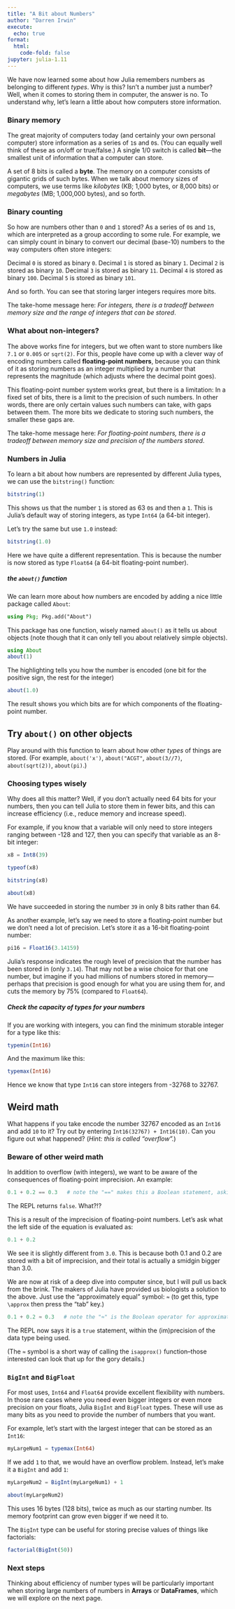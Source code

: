 ```yaml
---
title: "A Bit about Numbers"
author: "Darren Irwin"
execute:
  echo: true
format:
  html:
    code-fold: false
jupyter: julia-1.11
---
```


We have now learned some about how Julia remembers numbers as belonging to different _types_. Why is this? Isn't a number just a number? Well, when it comes to storing them in computer, the answer is no. To understand why, let's learn a little about how computers store information.

### Binary memory

The great majority of computers today (and certainly your own personal computer) store information as a series of `1`s and `0`s. (You can equally well think of these as on/off or true/false.) A single 1/0 switch is called **bit**---the smallest unit of information that a computer can store. 

A set of 8 bits is called a **byte**. The memory on a computer consists of gigantic grids of such bytes. When we talk about memory sizes of computers, we use terms like _kilobytes_ (KB; 1,000 bytes, or 8,000 bits) or _megabytes_ (MB; 1,000,000 bytes), and so forth.

### Binary counting

So how are numbers other than `0` and `1` stored? As a series of `0`s and `1`s, which are interpreted as a group according to some rule. For example, we can simply count in binary to convert our decimal (base-10) numbers to the way computers often store integers:

Decimal `0` is stored as binary `0`.
Decimal `1` is stored as binary `1`.
Decimal `2` is stored as binary `10`.
Decimal `3` is stored as binary `11`.
Decimal `4` is stored as binary `100`.
Decimal `5` is stored as binary `101`.

And so forth. You can see that storing larger integers requires more bits.

The take-home message here: _For integers, there is a tradeoff between memory size and the range of integers that can be stored_.

### What about non-integers?

The above works fine for integers, but we often want to store numbers like `7.1` or `0.005` or `sqrt(2)`. For this, people have come up with a clever way of encoding numbers called **floating-point numbers**, because you can think of it as storing numbers as an integer multiplied by a number that represents the magnitude (which adjusts where the decimal point goes). 

This floating-point number system works great, but there is a limitation: In a fixed set of bits, there is a limit to the precision of such numbers. In other words, there are only certain values such numbers can take, with gaps between them. The more bits we dedicate to storing such numbers, the smaller these gaps are.

The take-home message here: _For floating-point numbers, there is a tradeoff between memory size and precision of the numbers stored_.

### Numbers in Julia

To learn a bit about how numbers are represented by different Julia types, we can use the `bitstring()` function:

```julia
bitstring(1)
```

This shows us that the number `1` is stored as 63 `0`s and then a `1`. This is Julia's default way of storing integers, as type `Int64` (a 64-bit integer).

Let's try the same but use `1.0` instead:

```julia
bitstring(1.0)
```

Here we have quite a different representation. This is because the number is now stored as type `Float64` (a 64-bit floating-point number).

##### the `about()` function

We can learn more about how numbers are encoded by adding a nice little package called `About`:

```julia
using Pkg; Pkg.add("About")
```

This package has one function, wisely named `about()` as it tells us about objects (note though that it can only tell you about relatively simple objects).

```julia
using About
about(1)
```

The highlighting tells you how the number is encoded (one bit for the positive sign, the rest for the integer)

```julia
about(1.0)
```

The result shows you which bits are for which components of the floating-point number.

::: {.callout-note}
## Try `about()` on other objects
Play around with this function to learn about how other _types_ of things are stored. (For example, `about('x')`, `about("ACGT"`, `about(3//7)`, `about(sqrt(2))`, `about(pi)`.)
:::

### Choosing types wisely

Why does all this matter? Well, if you don't actually need 64 bits for your numbers, then you can tell Julia to store them in fewer bits, and this can increase efficiency (i.e., reduce memory and increase speed). 

For example, if you know that a variable will only need to store integers ranging between -128 and 127, then you can specify that variable as an 8-bit integer:

```julia
x8 = Int8(39)
```

```julia
typeof(x8)
```

```julia
bitstring(x8)
```

```julia
about(x8)
```

We have succeeded in storing the number `39` in only 8 bits rather than 64. 

As another example, let's say we need to store a floating-point number but we don't need a lot of precision. Let's store it as a 16-bit floating-point number:

```julia
pi16 = Float16(3.14159)
```

Julia's response indicates the rough level of precision that the number has been stored in (only `3.14`). That may not be a wise choice for that one number, but imagine if you had millions of numbers stored in memory---perhaps that precision is good enough for what you are using them for, and cuts the memory by 75% (compared to `Float64`).

##### Check the capacity of types for your numbers

If you are working with integers, you can find the minimum storable integer for a type like this:

```julia
typemin(Int16)
```

And the maximum like this:

```julia
typemax(Int16)
```

Hence we know that type `Int16` can store integers from -32768 to 32767.

::: {.callout-note}
## Weird math
What happens if you take encode the number 32767 encoded as an `Int16` and add `10` to it? Try out by entering `Int16(32767) + Int16(10)`. Can you figure out what happened? 
(_Hint: this is called "overflow"._)
:::

### Beware of other weird math

In addition to overflow (with integers), we want to be aware of the consequences of floating-point imprecision. An example:

```julia
0.1 + 0.2 == 0.3   # note the "==" makes this a Boolean statement, asking whether this equation is true
```

The REPL returns `false`. What?!?

This is a result of the imprecision of floating-point numbers. Let's ask what the left side of the equation is evaluated as:

```julia
0.1 + 0.2
```

We see it is slightly different from `3.0`. This is because both 0.1 and 0.2 are stored with a bit of imprecision, and their total is actually a smidgin bigger than 3.0.

We are now at risk of a deep dive into computer since, but I will pull us back from the brink. The makers of Julia have provided us biologists a solution to the above. Just use the "approximately equal" symbol: `≈` (to get this, type `\approx` then press the "tab" key.)

```julia
0.1 + 0.2 ≈ 0.3   # note the "≈" is the Boolean operator for approximately equal
```

The REPL now says it is a `true` statement, within the (im)precision of the data type being used.

(The `≈` symbol is a short way of calling the `isapprox()` function--those interested can look that up for the gory details.)

### `BigInt` and `BigFloat`

For most uses, `Int64` and `Float64` provide excellent flexibility with numbers. In those rare cases where you need even bigger integers or even more precision on your floats, Julia `BigInt` and `BigFloat` types. These will use as many bits as you need to provide the number of numbers that you want. 

For example, let's start with the largest integer that can be stored as an `Int16`:

```julia
myLargeNum1 = typemax(Int64)
```

If we add `1` to that, we would have an overflow problem. Instead, let's make it a `BigInt` and add `1`:

```julia
myLargeNum2 = BigInt(myLargeNum1) + 1
```

```julia
about(myLargeNum2)
```

This uses 16 bytes (128 bits), twice as much as our starting number. Its memory footprint can grow even bigger if we need it to.

The `BigInt` type can be useful for storing precise values of things like factorials:

```julia
factorial(BigInt(50))
```

### Next steps

Thinking about efficiency of number types will be particularly important when storing large numbers of numbers in **Arrays** or **DataFrames**, which we will explore on the next page.